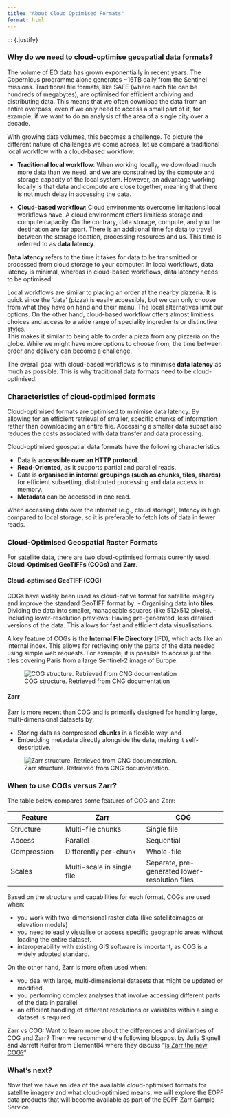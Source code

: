 ```yaml
---
title: "About Cloud Optimised Formats"
format: html
---
```

::: {.justify}

### Why do we need to cloud-optimise geospatial data formats?
The volume of EO data has grown exponentially in recent years. The Copernicus programme alone generates ~16TB daily from the Sentinel missions.
Traditional file formats, like SAFE (where each file can be hundreds of megabytes), are optimised for efficient archiving and distributing data. This means that we often download the data from an entire overpass, even if we only need to access a small part of it, for example, if we want to do an analysis of the area of a single city over a decade.  

With growing data volumes, this becomes a challenge. To picture the different nature of challenges we come across, let us compare a traditional local workflow with a cloud-based workflow:

- **Traditional local workflow**: When working locally, we download much more data than we need, and we are constrained by the compute and storage capacity of the local system. However, an advantage working locally is that data and compute are close together, meaning that there is not much delay in accessing the data.

- **Cloud-based workflow**: Cloud environments overcome limitations local workflows have. A cloud environment offers limitless storage and compute capacity. On the contrary, data storage, compute, and you the destination are far apart. There is an additional time for data to travel between the storage location, processing resources and us. This time is referred to as **data latency**.

::: {.callout-note}
**Data latency** refers to the time it takes for data to be transmitted or processed from cloud storage to your computer. In local workflows, data latency is minimal, whereas in cloud-based workflows, data latency needs to be optimised.
:::

Local workflows are similar to placing an order at the nearby pizzeria. It is quick since the 'data' (pizza) is easily accessible, but we can only choose from what they have on hand and their menu. The local alternatives limit our options.
On the other hand, cloud-based workflow offers almost limitless choices and access to a wide range of speciality ingredients or distinctive styles. <br>
This makes it similar to being able to order a pizza from any pizzeria on the globe. While we might have more options to choose from, the time between order and delivery can become a challenge.

The overall goal with cloud-based workflows is to minimise **data latency** as much as possible. This is why traditional data formats need to be cloud-optimised.

### Characteristics of cloud-optimised formats
Cloud-optimised formats are optimised to minimise data latency. By allowing for an efficient retrieval of smaller, specific chunks of information rather than downloading an entire file. Accessing a smaller data subset also reduces the costs associated with data transfer and data processing.

Cloud-optimised geospatial data formats have the following characteristics:

- Data is **accessible over an HTTP protocol**.
- **Read-Oriented**, as it supports partial and parallel reads.
- Data is **organised in internal groupings (such as chunks, tiles, shards)** for efficient subsetting, distributed processing and data access in memory.
- **Metadata** can be accessed in one read.

::: {.callout-note}
When accessing data over the internet (e.g., cloud storage), latency is high compared to local storage, so it is preferable to fetch lots of data in fewer reads.
:::

### Cloud-Optimised Geospatial Raster Formats
For satellite data, there are two cloud-optimised formats currently used: **Cloud-Optimised GeoTIFFs (COGs)** and **Zarr**.

#### Cloud-optimised GeoTIFF (COG)
COGs have widely been used as cloud-native format for satellite imagery and improve the standard GeoTIFF format by:
- Organising data into **tiles**: Dividing the data into smaller, manageable squares (like 512x512 pixels).
- Including lower-resolution previews: Having pre-generated, less detailed versions of the data. This allows for fast and efficient data visualisations.

A key feature of COGs is the **Internal File Directory** (IFD), which acts like an internal index. This allows for retrieving only the parts of the data needed using simple web requests. For example, it is possible to access just the tiles covering Paris from a large Sentinel-2 image of Europe.

![COG structure. Retrieved from CNG documentation](img/cogtiff.png)

#### Zarr 
Zarr is more recent than COG and is primarily designed for handling large, multi-dimensional datasets by:

- Storing data as compressed **chunks** in a flexible way, and
- Embedding metadata directly alongside the data, making it self-descriptive.

![Zarr structure. Retrieved from CNG documentation.](img/zarr1.png)


### When to use COGs versus Zarr?
The table below compares some features of COG and Zarr:

| Feature | Zarr | COG |
|------|---------|---------|
| Structure | Multi-file chunks | Single file |
| Access | Parallel | Sequential |
| Compression | Differently per-chunk | Whole-file |
| Scales | Multi-scale in single file | Separate, pre-generated lower-resolution files |

Based on the structure and capabilities for each format, COGs are used when:

- you work with two-dimensional raster data (like satelliteimages or elevation models)
- you need to easily visualise or access specific geographic areas without loading the entire dataset.
- interoperability with existing GIS software is important, as COG is a widely adopted standard.

On the other hand, Zarr is more often used when:

- you deal with large, multi-dimensional datasets that might be updated or modified.
- you performing complex analyses that involve accessing different parts of the data in parallel.
- an efficient handling of different resolutions or variables within a single dataset is required.

::: {.callout-note}
Zarr vs COG: Want to learn more about the differences and similarities of COG and Zarr? Then we recommend the following blogpost by Julia Signell and Jarrett Keifer from Element84 where they discuss "[Is Zarr the new COG?](https://element84.com/software-engineering/is-zarr-the-new-cog/)"
:::

### What's next?
Now that we have an idea of the available cloud-optimised formats for satellite imagery and what cloud-optimised means, we will explore the EOPF data products that will become available as part of the EOPF Zarr Sample Service.